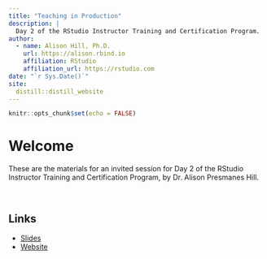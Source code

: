 ```yaml
---
title: "Teaching in Production"
description: |
  Day 2 of the RStudio Instructor Training and Certification Program.
author:
  - name: Alison Hill, Ph.D.
    url: https://alison.rbind.io
    affiliation: RStudio
    affiliation_url: https://rstudio.com
date: "`r Sys.Date()`"
site: 
  distill::distill_website
---
```


```r
knitr::opts_chunk$set(echo = FALSE)
```

# Welcome  

These are the materials for an invited session for Day 2 of the RStudio Instructor Training and Certification Program, by Dr. Alison Presmanes Hill.

\

## Links

+ [Slides]()
+ [Website](rstd.io/tip)
